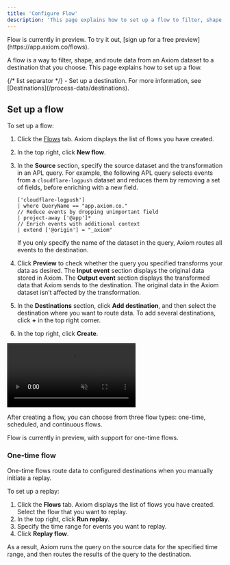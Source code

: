 ```yaml
---
title: 'Configure Flow'
description: 'This page explains how to set up a flow to filter, shape, and route data from an Axiom dataset to a destination.'
---
```



<Note>
    Flow is currently in preview. To try it out, [sign up for a free preview](https://app.axiom.co/flows).
</Note>

A flow is a way to filter, shape, and route data from an Axiom dataset to a destination that you choose. This page explains how to set up a flow.

<Prerequisites />
{/* list separator */}
- Set up a destination. For more information, see [Destinations](/process-data/destinations).

## Set up a flow

To set up a flow:
1. Click the [Flows](https://app.axiom.co/flows) tab. Axiom displays the list of flows you have created.
2. In the top right, click **New flow**.
3. In the **Source** section, specify the source dataset and the transformation in an APL query. For example, the following APL query selects events from a `cloudflare-logpush` dataset and reduces them by removing a set of fields, before enriching with a new field.

    ```kusto
    ['cloudflare-logpush']
    | where QueryName == "app.axiom.co."
    // Reduce events by dropping unimportant field
    | project-away ['@app']*
    // Enrich events with additional context
    | extend ['@origin'] = "_axiom"
    ```

    <Note>
    If you only specify the name of the dataset in the query, Axiom routes all events to the destination.
    </Note>

4. Click **Preview** to check whether the query you specified transforms your data as desired. The **Input event** section displays the original data stored in Axiom. The **Output event** section displays the transformed data that Axiom sends to the destination. The original data in the Axiom dataset isn’t affected by the transformation.
5. In the **Destinations** section, click **Add destination**, and then select the destination where you want to route data. To add several destinations, click **+** in the top right corner.
6. In the top right, click **Create**.

<Frame>
    <video autoPlay muted loop playsInline className="w-full aspect-video" src="/doc-assets/videos/flows.mp4"></video>
</Frame>

After creating a flow, you can choose from three flow types: one-time, scheduled, and continuous flows.

<Note>
    Flow is currently in preview, with support for one-time flows.
</Note>

### One-time flow

One-time flows route data to configured destinations when you manually initiate a replay.

To set up a replay:

1. Click the **Flows** tab. Axiom displays the list of flows you have created. Select the flow that you want to replay.
2. In the top right, click **Run replay**.
3. Specify the time range for events you want to replay.
4. Click **Replay flow**.

As a result, Axiom runs the query on the source data for the specified time range, and then routes the results of the query to the destination.